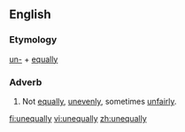==English==

===Etymology===
[[un-]] + [[equally]]

===Adverb===
{{en-adv}}

# Not [[equally]], [[unevenly]], sometimes [[unfairly]].

[[fi:unequally]]
[[vi:unequally]]
[[zh:unequally]]